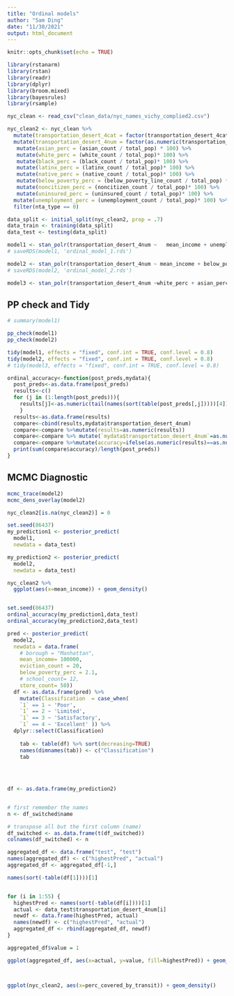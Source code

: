 ```yaml
---
title: "Ordinal models"
author: "Sam Ding"
date: "11/30/2021"
output: html_document
---
```


```r
knitr::opts_chunk$set(echo = TRUE)
```

```r
library(rstanarm)
library(rstan)
library(readr)
library(dplyr)
library(broom.mixed)
library(bayesrules)
library(rsample)
```

```r
nyc_clean <- read_csv("clean_data/nyc_names_vichy_complied2.csv")

nyc_clean2 <- nyc_clean %>%
  mutate(transportation_desert_4cat = factor(transportation_desert_4cat, levels=c("Poor", "Limited", "Satisfactory", "Excellent"))) %>%
  mutate(transportation_desert_4num = factor(as.numeric(transportation_desert_4cat))) %>%
   mutate(asian_perc = (asian_count / total_pop) * 100) %>%
   mutate(white_perc = (white_count / total_pop)* 100) %>%
   mutate(black_perc = (black_count / total_pop)* 100) %>%
   mutate(latinx_perc = (latinx_count / total_pop)* 100) %>%
   mutate(native_perc = (native_count / total_pop)* 100) %>%
   mutate(below_poverty_perc = (below_poverty_line_count / total_pop) * 100) %>%
   mutate(noncitizen_perc = (noncitizen_count / total_pop)* 100) %>%
   mutate(uninsured_perc = (uninsured_count / total_pop)* 100) %>%
  mutate(unemployment_perc = (unemployment_count / total_pop)* 100) %>%
  filter(nta_type == 0)

```


```r
data_split <- initial_split(nyc_clean2, prop = .7) 
data_train <- training(data_split)
data_test <- testing(data_split) 
```

```r
model1 <- stan_polr(transportation_desert_4num ~   mean_income + unemployment_perc + below_poverty_perc + eviction_count + uninsured_perc +white_perc + asian_perc + black_perc + latinx_perc + school_count + store_count, data =data_train, prior=R2(0.5),iter=500, seed = 86437, refresh=0, prior_PD=FALSE)
# saveRDS(model1, 'ordinal_model_1.rds')

model2 <- stan_polr(transportation_desert_4num ~ mean_income + below_poverty_perc + eviction_count + store_count, data =data_train, prior=R2(0.5),iter=500, seed = 86437, refresh=0, prior_PD=FALSE)
# saveRDS(model2, 'ordinal_model_2.rds')

model3 <- stan_polr(transportation_desert_4num ~white_perc + asian_perc + latinx_perc + black_perc, data =nyc_clean2, prior=NULL,iter=500, seed = 86437, refresh=0, prior_PD=FALSE)
```

## PP check and Tidy
```r
# summary(model1)

pp_check(model1)
pp_check(model2)

tidy(model1, effects = "fixed", conf.int = TRUE, conf.level = 0.8)
tidy(model2, effects = "fixed", conf.int = TRUE, conf.level = 0.8)
# tidy(model3, effects = "fixed", conf.int = TRUE, conf.level = 0.8)
```

```r
ordinal_accuracy<-function(post_preds,mydata){
  post_preds<-as.data.frame(post_preds)
  results<-c()
  for (j in (1:length(post_preds))){
    results[j]<-as.numeric(tail(names(sort(table(post_preds[,j]))))[4])
    }
  results<-as.data.frame(results)
  compare<-cbind(results,mydata$transportation_desert_4num)
  compare<-compare %>%mutate(results=as.numeric(results))
  compare<-compare %>% mutate(`mydata$transportation_desert_4num`=as.numeric(`mydata$transportation_desert_4num`))
  compare<-compare %>%mutate(accuracy=ifelse(as.numeric(results)==as.numeric(`mydata$transportation_desert_4num`),1,0))
  print(sum(compare$accuracy)/length(post_preds))
}
```

## MCMC Diagnostic
```r
mcmc_trace(model2)
mcmc_dens_overlay(model2)
```


```r
nyc_clean2[is.na(nyc_clean2)] = 0

set.seed(86437)
my_prediction1 <- posterior_predict(
  model1, 
  newdata = data_test)

my_prediction2 <- posterior_predict(
  model2, 
  newdata = data_test)

nyc_clean2 %>%
  ggplot(aes(x=mean_income)) + geom_density()


set.seed(86437)
ordinal_accuracy(my_prediction1,data_test)
ordinal_accuracy(my_prediction2,data_test)

pred <- posterior_predict(
  model2, 
  newdata = data.frame( 
    # borough = "Manhattan",
    mean_income= 100000, 
    eviction_count = 20,
    below_poverty_perc = 2.1,
    # school_count= 12, 
    store_count= 50))
  df <- as.data.frame(pred) %>%
    mutate(Classification  = case_when(
    `1` == 1 ~ 'Poor',
    `1` == 2 ~ 'Limited',
    `1` == 3 ~ 'Satisfactory',
    `1` == 4 ~ 'Excellent' )) %>%
  dplyr::select(Classification)
    
    tab <- table(df) %>% sort(decreasing=TRUE)
    names(dimnames(tab)) <- c("Classification")
    tab
    
    
    
```

```r
df <- as.data.frame(my_prediction2)


# first remember the names
n <- df_switched$name

# transpose all but the first column (name)
df_switched <- as.data.frame(t(df_switched))
colnames(df_switched) <- n

aggregated_df <- data.frame("test", "test")
names(aggregated_df) <- c("highestPred", "actual")
aggregated_df <- aggregated_df[-1,]

names(sort(-table(df[1])))[1]


for (i in 1:55) {
  highestPred <- names(sort(-table(df[i])))[1]
  actual <- data_test$transportation_desert_4num[i]
  newdf <- data.frame(highestPred, actual)
  names(newdf) <- c("highestPred", "actual")
  aggregated_df <- rbind(aggregated_df, newdf)
}

aggregated_df$value = 1

ggplot(aggregated_df, aes(x=actual, y=value, fill=highestPred)) + geom_bar(position="fill", stat="identity") 




```

```r
ggplot(nyc_clean2, aes(x=perc_covered_by_transit)) + geom_density()
```

